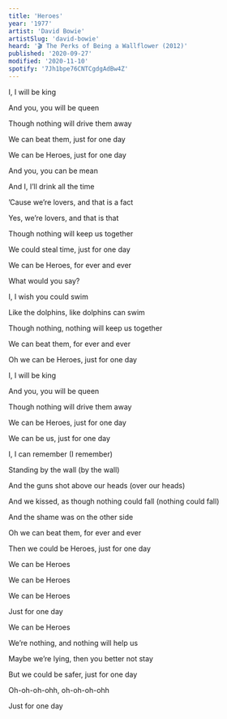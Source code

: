 ```yaml
---
title: 'Heroes'
year: '1977'
artist: 'David Bowie'
artistSlug: 'david-bowie'
heard: '🎬 The Perks of Being a Wallflower (2012)'
published: '2020-09-27'
modified: '2020-11-10'
spotify: '7Jh1bpe76CNTCgdgAdBw4Z'
---
```


<LyricSection>

I, I will be king

And you, you will be queen

Though nothing will drive them away

We can beat them, just for one day

We can be Heroes, just for one day

</LyricSection>

<LyricSection>

And you, you can be mean

And I, I&rsquo;ll drink all the time

&rsquo;Cause we&rsquo;re lovers, and that is a fact

Yes, we&rsquo;re lovers, and that is that

Though nothing will keep us together

We could steal time, just for one day

We can be Heroes, for ever and ever

What would you say?

</LyricSection>

<LyricSection>

I, I wish you could swim

Like the dolphins, like dolphins can swim

Though nothing, nothing will keep us together

We can beat them, for ever and ever

Oh we can be Heroes, just for one day

</LyricSection>

<LyricSection>

I, I will be king

And you, you will be queen

Though nothing will drive them away

We can be Heroes, just for one day

We can be us, just for one day

</LyricSection>

<LyricSection>

I, I can remember (I remember)

Standing by the wall (by the wall)

And the guns shot above our heads (over our heads)

And we kissed, as though nothing could fall (nothing could fall)

And the shame was on the other side

Oh we can beat them, for ever and ever

Then we could be Heroes, just for one day

</LyricSection>

<LyricSection>

We can be Heroes

We can be Heroes

We can be Heroes

Just for one day

We can be Heroes

</LyricSection>

<LyricSection>

We&rsquo;re nothing, and nothing will help us

Maybe we&rsquo;re lying, then you better not stay

But we could be safer, just for one day

Oh-oh-oh-ohh, oh-oh-oh-ohh

Just for one day

</LyricSection>
